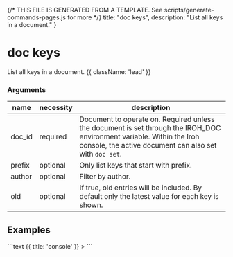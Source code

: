 {/* THIS FILE IS GENERATED FROM A TEMPLATE. See scripts/generate-commands-pages.js for more */}
    title: "doc keys",
    description: "List all keys in a document."
}

<div className='not-prose mb-5'>
    <Breadcrumbs pages={[
        { name: 'Commands', href: '/docs/commands', current: false },
        { name: 'doc keys', href: '/docs/commands/doc-keys', current: true },
    ]} />
</div>

# doc keys

List all keys in a document. {{ className: 'lead' }}


### Arguments

| name | necessity | description |
| ---- | --------- | ----------- |
| doc_id  | required | Document to operate on. Required unless the document is set through the IROH_DOC environment variable. Within the Iroh console, the active document can also set with `doc set`. |
| prefix  | optional | Only list keys that start with prefix. |
| author  | optional | Filter by author. |
| old  | optional | If true, old entries will be included. By default only the latest value for each key is shown. |



## Examples

<CodeGroup title="doc keys">
```text {{ title: 'console' }}
> 
```


</CodeGroup>
